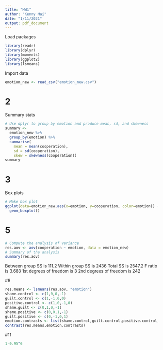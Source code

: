 ```yaml
---
title: "HW1"
author: "Kenny Mai"
date: "1/11/2021"
output: pdf_document
---
```


Load packages
```r
library(readr)
library(dplyr)
library(moments)
library(ggplot2)
library(lsmeans)
```

Import data
```r
emotion_new <- read_csv("emotion_new.csv")
```

# 2
Summary stats
```r
# Use dplyr to group by emotion and produce mean, sd, and skewness
summary <- 
  emotion_new %>% 
  group_by(emotion) %>% 
  summarise(
    mean = mean(cooperation),
    sd = sd(cooperation),
    skew = skewness(cooperation))
summary
```

# 3
Box plots
```r
# Make box plot
ggplot(data=emotion_new,aes(x=emotion, y=cooperation, color=emotion)) +
  geom_boxplot()
```

# 5
```r
# Compute the analysis of variance
res.aov <- aov(cooperation ~ emotion, data = emotion_new)
# Summary of the analysis
summary(res.aov)
```
Between group SS is 111.2
Within group SS is 2436
Total SS is 2547.2
F ratio is 3.683
1st degrees of freedom is 3
2nd degrees of freedom is 242

#8
```r
res.means <- lsmeans(res.aov, "emotion")
shame.control <- c(1,0,0,-1)
guilt.control <- c(1,-1,0,0)
positive.control <- c(1,0,-1,0)
shame.guilt <- c(0,1,0,-1)
shame.positive <- c(0,0,1,-1)
guilt.positive <- c(0,-1,0,1)
emotion.contrasts <- list(shame.control,guilt.control,positive.control,shame.guilt,shame.positive,guilt.positive)
contrast(res.means,emotion.contrasts)
```

#11
```r
1-0.95^6
```





















